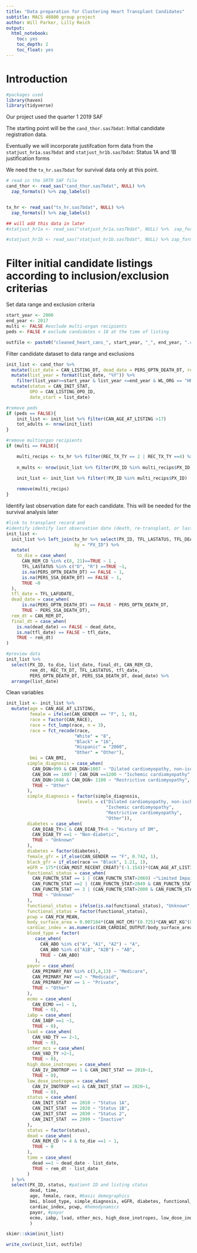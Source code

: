 ```yaml
---
title: "Data preparation for Clustering Heart Transplant Candidates"
subtitle: MACS 40800 group project
author: Will Parker, Lilly Reich
output: 
  html_notebook:
    toc: yes
    toc_depth: 2
    toc_float: yes
---
```


# Introduction
```r
#packages used
library(haven)
library(tidyverse)
```

Our project used the quarter 1 2019 SAF

The starting point will be the `cand_thor.sas7bdat`: Initial candidate registration data. 

Eventually we will incorporate justifcation form data from the `statjust_hr1a.sas7bdat` and `statjust_hr1b.sas7bdat`: Status 1A and 1B justification forms

We need the `tx_hr.sas7bdat` for survival data only at this point.
```r

# read in the SRTR SAF file
cand_thor <- read_sas("cand_thor.sas7bdat", NULL) %>%  
  zap_formats() %>% zap_labels()


tx_hr <- read_sas("tx_hr.sas7bdat", NULL) %>%  
  zap_formats() %>% zap_labels()

## will add this data in later
#statjust_hr1a <- read_sas("statjust_hr1a.sas7bdat", NULL) %>%  zap_formats() %>% zap_labels()

#statjust_hr1b <- read_sas("statjust_hr1b.sas7bdat", NULL) %>% zap_formats() %>% zap_labels()
```

# Filter initial candidate listings according to inclusion/exclusion criterias

Set data range and exclusion criteria
```r
start_year <- 2000
end_year <- 2017
multi <- FALSE #exclude multi-organ recipients
peds <- FALSE # exclude candidates < 18 at the time of listing

outfile <- paste0("cleaned_heart_cans_", start_year, "_", end_year, ".csv")
```

Filter candidate dataset to data range and exclusions
```r

init_list <- cand_thor %>% 
  mutate(list_date = CAN_LISTING_DT, dead_date = PERS_OPTN_DEATH_DT, rem_dt = CAN_REM_DT) %>% 
  mutate(list_year = format(list_date, "%Y")) %>%
	filter(list_year>=start_year & list_year <=end_year & WL_ORG == "HR")  %>% 
  mutate(status = CAN_INIT_STAT, 
         OPO = CAN_LISTING_OPO_ID,
         date_start = list_date)

#remove peds
if (peds == FALSE){
	init_list <- init_list %>% filter(CAN_AGE_AT_LISTING >17)	
	tot_adults <- nrow(init_list)
}

#remove multiorgan recipients
if (multi == FALSE){

	multi_recips <- tx_hr %>% filter(REC_TX_TY == 2 | REC_TX_TY ==4) %>% select(PX_ID,REC_TX_TY)
  
	n_mults <- nrow(init_list %>% filter(PX_ID %in% multi_recips$PX_ID))
	
	init_list <- init_list %>% filter(!PX_ID %in% multi_recips$PX_ID)

	remove(multi_recips)
}
```


Identify last observation date for each candidate. This will be needed for the survival analysis later
```r
#link to transplant record and 
#identify identify last observation date (death, re-transplant, or last follow-up)
init_list <- 
  init_list %>% left_join(tx_hr %>% select(PX_ID, TFL_LASTATUS, TFL_DEATH_DT, TFL_LAFUDATE), 
                          by = "PX_ID") %>% 
  mutate(
    to_die = case_when(
      CAN_REM_CD %in% c(8, 21)==TRUE ~ 1 ,
      TFL_LASTATUS %in% c("D", "R") ==TRUE ~1,
      is.na(PERS_OPTN_DEATH_DT) == FALSE ~ 1,
      is.na(PERS_SSA_DEATH_DT) == FALSE ~ 1,
      TRUE ~0
  ),
  tfl_date = TFL_LAFUDATE,
  dead_date = case_when(
      is.na(PERS_OPTN_DEATH_DT) == FALSE ~ PERS_OPTN_DEATH_DT,
      TRUE ~ PERS_SSA_DEATH_DT),
  rem_dt = CAN_REM_DT,
  final_dt = case_when(
    is.na(dead_date) == FALSE ~ dead_date,
    is.na(tfl_date) == FALSE ~ tfl_date,
    TRUE ~ rem_dt)
)

#preview data
init_list %>% 
  select(PX_ID, to_die, list_date, final_dt, CAN_REM_CD, 
         rem_dt, REC_TX_DT, TFL_LASTATUS, tfl_date, 
         PERS_OPTN_DEATH_DT, PERS_SSA_DEATH_DT, dead_date) %>% 
  arrange(list_date)
```


Clean variables
```r
init_list <- init_list %>% 
  mutate(age = CAN_AGE_AT_LISTING,
         female = ifelse(CAN_GENDER == "F", 1, 0),
         race = factor(CAN_RACE),
         race = fct_lump(race, n = 3),
         race = fct_recode(race,
                          "White" = "8",
                          "Black" = "16",
                          "Hispanic" = "2000", 
                          "Other" = "Other"),
         bmi = CAN_BMI,
        simple_diagnosis = case_when(
          CAN_DGN>999 & CAN_DGN<1007 ~ "Dilated cardiomyopathy, non-ischemic",
          CAN_DGN == 1007 | CAN_DGN ==1200 ~ "Ischemic cardiomyopathy",
          CAN_DGN>1048 & CAN_DGN< 1100 ~ "Restrictive cardiomyopathy",
          TRUE ~ "Other"
        ),
        simple_diagnosis = factor(simple_diagnosis, 
                           levels = c("Dilated cardiomyopathy, non-ischemic", 
                                      "Ischemic cardiomyopathy", 
                                      "Restrictive cardiomyopathy", 
                                      "Other")),
        diabetes = case_when(
          CAN_DIAB_TY>1 & CAN_DIAB_TY<6 ~ "History of DM",
          CAN_DIAB_TY ==1 ~ "Non-diabetic",
          TRUE ~ "Unknown"
        ),
        diabetes = factor(diabetes),
        female_gfr = if_else(CAN_GENDER == "F", 0.742, 1),
        black_gfr = if_else(race == "Black", 1.21, 1),
        eGFR = 175*((CAN_MOST_RECENT_CREAT)^(-1.154))*(CAN_AGE_AT_LISTING^(-0.203))*female_gfr*black_gfr,
        functional_status = case_when(
          CAN_FUNCTN_STAT == 1 | (CAN_FUNCTN_STAT>2069) ~"Limited Impairment, 100-70%",
          CAN_FUNCTN_STAT ==2 | (CAN_FUNCTN_STAT>2049 & CAN_FUNCTN_STAT<2061) ~ "Moderate Impairment, 50-60%",
          CAN_FUNCTN_STAT == 3 | (CAN_FUNCTN_STAT>2000 & CAN_FUNCTN_STAT<2041) ~ "Severe Impairment ≥ 40%%",
          TRUE ~ "Unknown"
        ),
        functional_status = ifelse(is.na(functional_status), "Unknown", functional_status),
        functional_status = factor(functional_status),
        pcwp = CAN_PCW_MEAN,
        body_surface_area = 0.007184*(CAN_HGT_CM)^(0.725)*CAN_WGT_KG^(0.425),
        cardiac_index = as.numeric(CAN_CARDIAC_OUTPUT/body_surface_area),
        blood_type = factor(
           case_when(
             CAN_ABO %in% c("A", "A1", "A2") ~ "A",
             CAN_ABO %in% c("A1B", "A2B") ~ "AB",
             TRUE ~ CAN_ABO)
           ),
        payor = case_when(
          CAN_PRIMARY_PAY %in% c(3,4,13) ~ "Medicare",
          CAN_PRIMARY_PAY ==2 ~ "Medicaid",
          CAN_PRIMARY_PAY == 1 ~ "Private",
          TRUE ~ "Other"
        ),
        ecmo = case_when(
          CAN_ECMO ==1 ~ 1,
          TRUE ~ 0),
        iabp = case_when(
          CAN_IABP ==1 ~1,
          TRUE ~ 0),
        lvad = case_when(
          CAN_VAD_TY == 2~1,
          TRUE ~ 0),
        other_mcs = case_when(
          CAN_VAD_TY >2~1,
          TRUE ~ 0),
        high_dose_inotropes = case_when(
          CAN_IV_INOTROP == 1 & CAN_INIT_STAT == 2010~1,
          TRUE ~ 0),
        low_dose_inotropes = case_when(
          CAN_IV_INOTROP ==1 & CAN_INIT_STAT == 2020~1,
          TRUE ~ 0),
        status = case_when(
          CAN_INIT_STAT  == 2010 ~ "Status 1A",
          CAN_INIT_STAT  == 2020 ~ "Status 1B",
          CAN_INIT_STAT  == 2030 ~ "Status 2",
          CAN_INIT_STAT  == 2999 ~ "Inactive"
        ),
        status = factor(status),
        dead = case_when(
          CAN_REM_CD != 4 & to_die ==1 ~ 1,
          TRUE ~ 0
        ),
        time = case_when(
          dead ==1 ~ dead_date - list_date,
          TRUE ~ rem_dt - list_date
        )
  ) %>%
  select(PX_ID, status, #patient ID and listing status
         dead, time,
         age, female, race, #basic demographics
         bmi, blood_type, simple_diagnosis, eGFR, diabetes, functional_status, #diagnosis and medical comorbidities, some factor variables some continuous
         cardiac_index, pcwp, #hemodynamics
         payor, #payor
         ecmo, iabp, lvad, other_mcs, high_dose_inotropes, low_dose_inotropes #treatments- hot coded
         )

skimr::skim(init_list)
```

```r
write_csv(init_list, outfile)
```


